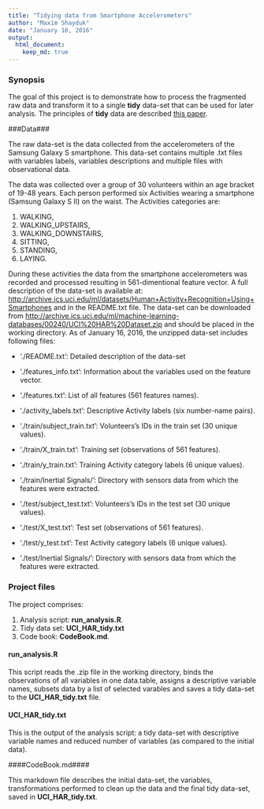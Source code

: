 ```yaml
---
title: "Tidying data from Smartphone Accelerometers"
author: "Maxim Shayduk"
date: "January 10, 2016"
output: 
  html_document:
    keep_md: true
---
```


### Synopsis ###
The goal of this project is to demonstrate how to process the fragmented raw data and transform it to a single **tidy** data-set that can be used for later analysis.  The  principles of **tidy** data are described [this paper](http://vita.had.co.nz/papers/tidy-data.pdf>). 

###Data###

The raw data-set is the data collected from the accelerometers of the Samsung Galaxy S smartphone. This data-set contains multiple .txt files  with variables labels, variables descriptions and multiple files with observational data. 

The data was collected over a group of 30 volunteers within an age bracket of 19-48 years. Each person performed six Activities wearing a smartphone (Samsung Galaxy S II) on the waist. The Activities categories are: 

  1. WALKING, 
  2. WALKING_UPSTAIRS, 
  3. WALKING_DOWNSTAIRS, 
  4. SITTING, 
  5. STANDING, 
  6. LAYING.

During these activities the data from the smartphone accelerometers was recorded and processed resulting in 561-dimentional feature vector. A full description of the data-set is available at: 
 <http://archive.ics.uci.edu/ml/datasets/Human+Activity+Recognition+Using+Smartphones> and in the README.txt file.
The data-set can be  downloaded from <http://archive.ics.uci.edu/ml/machine-learning-databases/00240/UCI%20HAR%20Dataset.zip> and should be placed in the working directory. 
As of January 16, 2016, the unzipped data-set includes following files:

- './README.txt':  Detailed description of the data-set

- './features_info.txt': Information about the variables used on the feature vector.
- './features.txt': List of all features (561 features names).
- './activity_labels.txt': Descriptive Activity labels (six number-name pairs).

- './train/subject_train.txt': Volunteers's IDs in the train set (30 unique values).
- './train/X_train.txt': Training set (observations of 561 features).
- './train/y_train.txt': Training Activity category labels (6 unique values).
- './train/Inertial Signals/': Directory with sensors data from which the features were extracted.


- './test/subject_test.txt': Volunteers's IDs in the test set (30 unique values).
- './test/X_test.txt': Test set (observations of 561 features).
- './test/y_test.txt': Test  Activity category labels (6 unique values).
- './test/Inertial Signals/': Directory with sensors data from which the features were extracted.

### Project files###

The project comprises:

  1. Analysis script: **run_analysis.R**.
  2. Tidy data set:  **UCI_HAR_tidy.txt**
  3. Code book: **CodeBook.md**.

#### run_analysis.R ####

This script reads the .zip file in the working directory, binds the observations of all variables in one data.table, assigns a descriptive variable names, subsets data by a list of selected varables and saves a tidy data-set to the **UCI_HAR_tidy.txt** file.

#### UCI_HAR_tidy.txt ####

This is the output of the analysis script: a tidy data-set with descriptive variable names and reduced number of variables (as compared to the initial data).


####CodeBook.md####

 This markdown file describes the initial data-set, the variables, transformations performed to clean up the data and the final tidy data-set,  saved in **UCI_HAR_tidy.txt**.